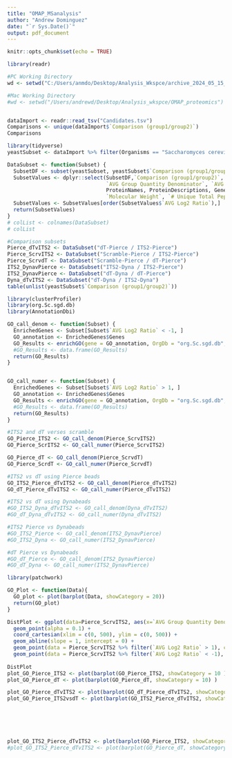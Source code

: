 ```yaml
---
title: "OMAP_MSanalysis"
author: "Andrew Dominguez"
date: "`r Sys.Date()`"
output: pdf_document
---
```


```r
knitr::opts_chunk$set(echo = TRUE)
```




```r
library(readr)

#PC Working Directory
wd <- setwd("C:/Users/anmdo/Desktop/Analysis_Wkspce/archive_2024_05_15__15_13_08/20240515_1239_dominiquez/") 

#Mac Working Directory
#wd <- setwd("/Users/andrewd/Desktop/Analysis_wkspce/OMAP_proteomics") 


dataImport <- readr::read_tsv("Candidates.tsv")
Comparisons <- unique(dataImport$`Comparison (group1/group2)`)
Comparisons

```

```r
library(tidyverse)
yeastSubset <- dataImport %>% filter(Organisms == "Saccharomyces cerevisiae (strain ATCC 204508 / S288c)")


```

```r
DataSubset <- function(Subset) {
  SubsetDF <- subset(yeastSubset, yeastSubset$`Comparison (group1/group2)`== Subset) #input subset here: "ITS2 FLX" 
  SubsetValues <- dplyr::select(SubsetDF,`Comparison (group1/group2)`, Group, `AVG Group Quantity Numerator`, 
                                `AVG Group Quantity Denominator`, `AVG Log2 Ratio`, Ratio, ProteinGroups, 
                                ProteinNames, ProteinDescriptions, Genes, UniProtIds, Organisms,`Protein Coverage`,
                                `Molecular Weight`, `# Unique Total Peptides`, `# Unique Total EG.Id`)
  SubsetValues <- SubsetValues[order(SubsetValues$`AVG Log2 Ratio`),]
  return(SubsetValues)
}
# colList <- colnames(DataSubset)
# colList
```

```r
#Comparison subsets 
Pierce_dTvITS2 <- DataSubset("dT-Pierce / ITS2-Pierce")
Pierce_ScrvITS2 <- DataSubset("Scramble-Pierce / ITS2-Pierce")
Pierce_ScrvdT <- DataSubset("Scramble-Pierce / dT-Pierce")
ITS2_DynavPierce <- DataSubset("ITS2-Dyna / ITS2-Pierce")
ITS2_DynavPierce <- DataSubset("dT-Dyna / dT-Pierce")
Dyna_dTvITS2 <- DataSubset("dT-Dyna / ITS2-Dyna")
table(unlist(yeastSubset$`Comparison (group1/group2)`))

```



```r
library(clusterProfiler)
library(org.Sc.sgd.db)
library(AnnotationDbi)

GO_call_denom <- function(Subset) {
  EnrichedGenes <- Subset[Subset$`AVG Log2 Ratio` < -1, ]
  GO_annotation <- EnrichedGenes$Genes
  GO_Results <- enrichGO(gene = GO_annotation, OrgDb = "org.Sc.sgd.db", keyType = "COMMON", ont = "CC")
  #GO_Results <- data.frame(GO_Results)
  return(GO_Results)
}


GO_call_numer <- function(Subset) {
  EnrichedGenes <- Subset[Subset$`AVG Log2 Ratio` > 1, ]
  GO_annotation <- EnrichedGenes$Genes
  GO_Results <- enrichGO(gene = GO_annotation, OrgDb = "org.Sc.sgd.db", keyType = "COMMON", ont = "CC")
  #GO_Results <- data.frame(GO_Results)
  return(GO_Results)
}

```

```r
#ITS2 and dT verses scramble
GO_Pierce_ITS2 <- GO_call_denom(Pierce_ScrvITS2)
GO_Pierce_ScrITS2 <- GO_call_numer(Pierce_ScrvITS2)

GO_Pierce_dT <- GO_call_denom(Pierce_ScrvdT)
GO_Pierce_ScrdT <- GO_call_numer(Pierce_ScrvdT)

#ITS2 vs dT using Pierce beads
GO_ITS2_Pierce_dTvITS2 <- GO_call_denom(Pierce_dTvITS2)
GO_dT_Pierce_dTvITS2 <- GO_call_numer(Pierce_dTvITS2)

#ITS2 vs dT using Dynabeads
#GO_ITS2_Dyna_dTvITS2 <- GO_call_denom(Dyna_dTvITS2)
#GO_dT_Dyna_dTvITS2 <- GO_call_numer(Dyna_dTvITS2)

#ITS2 Pierce vs Dynabeads
#GO_ITS2_Pierce <- GO_call_denom(ITS2_DynavPierce)
#GO_ITS2_Dyna <- GO_call_numer(ITS2_DynavPierce)

#dT Pierce vs Dynabeads
#GO_dT_Pierce <- GO_call_denom(ITS2_DynavPierce)
#GO_dT_Dyna <- GO_call_numer(ITS2_DynavPierce)

```


```r
library(patchwork)

GO_Plot <- function(Data){
  GO_plot <- plot(barplot(Data, showCategory = 20))
  return(GO_plot)  
}

DistPlot <- ggplot(data=Pierce_ScrvITS2, aes(x=`AVG Group Quantity Denominator`, y=`AVG Group Quantity Numerator`)) + 
  geom_point(alpha = 0.1) +
  coord_cartesian(xlim = c(0, 500), ylim = c(0, 500)) +
  geom_abline(slope = 1, intercept = 0) +
  geom_point(data = Pierce_ScrvITS2 %>% filter(`AVG Log2 Ratio` > 1), color = "darkorange", alpha = 0.75) +
  geom_point(data = Pierce_ScrvITS2 %>% filter(`AVG Log2 Ratio` < -1), color = "dodgerblue3", alpha = 0.75)
  
DistPlot
plot_GO_Pierce_ITS2 <- plot(barplot(GO_Pierce_ITS2, showCategory = 10 ) + ggtitle("Proteins enriched in ITS2-targeted labeling"))
plot_GO_Pierce_dT <- plot(barplot(GO_Pierce_dT, showCategory = 10) )

plot_GO_Pierce_dTvITS2 <- plot(barplot(GO_dT_Pierce_dTvITS2, showCategory = 10 ) + ggtitle("Genes enriched from P(A)-OMAP"))
plot_GO_Pierce_ITS2vsdT <- plot(barplot(GO_ITS2_Pierce_dTvITS2, showCategory = 10 ) + ggtitle("Genes enriched from ITS2-OMAP"))






plot_GO_ITS2_Pierce_dTvITS2 <- plot(barplot(GO_Pierce_ITS2, showCategory = 10) + ggtitle("Proteins enriched in ITS2-targeted labeling over dT"))
#plot_GO_ITS2_Pierce_dTvITS2 <- plot(barplot(GO_Pierce_dT, showCategory = 10))



```